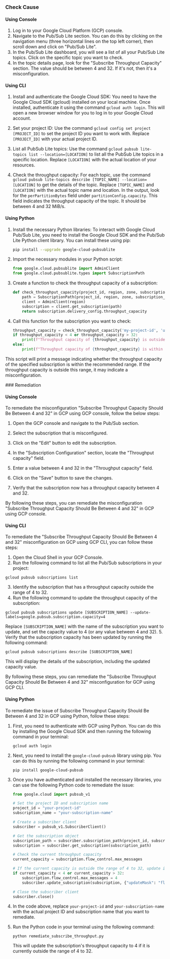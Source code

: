 

<Tabs><Tab title='Cause'>
### Check Cause

#### Using Console

1. Log in to your Google Cloud Platform (GCP) console.
2. Navigate to the Pub/Sub Lite section. You can do this by clicking on the navigation menu (three horizontal lines on the top left corner), then scroll down and click on "Pub/Sub Lite".
3. In the Pub/Sub Lite dashboard, you will see a list of all your Pub/Sub Lite topics. Click on the specific topic you want to check.
4. In the topic details page, look for the "Subscribe Throughput Capacity" section. The value should be between 4 and 32. If it's not, then it's a misconfiguration.

#### Using CLI

1. Install and authenticate the Google Cloud SDK: You need to have the Google Cloud SDK (gcloud) installed on your local machine. Once installed, authenticate it using the command `gcloud auth login`. This will open a new browser window for you to log in to your Google Cloud account.

2. Set your project ID: Use the command `gcloud config set project [PROJECT_ID]` to set the project ID you want to work with. Replace `[PROJECT_ID]` with your actual project ID.

3. List all PubSub Lite topics: Use the command `gcloud pubsub lite-topics list --location=[LOCATION]` to list all the PubSub Lite topics in a specific location. Replace `[LOCATION]` with the actual location of your resources.

4. Check the throughput capacity: For each topic, use the command `gcloud pubsub lite-topics describe [TOPIC_NAME] --location=[LOCATION]` to get the details of the topic. Replace `[TOPIC_NAME]` and `[LOCATION]` with the actual topic name and location. In the output, look for the `perPartitionBytes` field under `partitionConfig.capacity`. This field indicates the throughput capacity of the topic. It should be between 4 and 32 MiB/s.

#### Using Python

1. Install the necessary Python libraries: To interact with Google Cloud Pub/Sub Lite, you need to install the Google Cloud SDK and the Pub/Sub Lite Python client library. You can install these using pip:

   ```bash
   pip install --upgrade google-cloud-pubsublite
   ```

2. Import the necessary modules in your Python script:

   ```python
   from google.cloud.pubsublite import AdminClient
   from google.cloud.pubsublite.types import SubscriptionPath
   ```

3. Create a function to check the throughput capacity of a subscription:

   ```python
   def check_throughput_capacity(project_id, region, zone, subscription_id):
       path = SubscriptionPath(project_id, region, zone, subscription_id)
       client = AdminClient(region)
       subscription = client.get_subscription(path)
       return subscription.delivery_config.throughput_capacity
   ```

4. Call this function for the subscription you want to check:

   ```python
   throughput_capacity = check_throughput_capacity('my-project-id', 'us-central1', 'b', 'my-subscription-id')
   if throughput_capacity < 4 or throughput_capacity > 32:
       print(f"Throughput capacity of {throughput_capacity} is outside the recommended range of 4-32.")
   else:
       print(f"Throughput capacity of {throughput_capacity} is within the recommended range of 4-32.")
   ```

This script will print a message indicating whether the throughput capacity of the specified subscription is within the recommended range. If the throughput capacity is outside this range, it may indicate a misconfiguration.

</Tab>

<Tab title='Remediation'>
### Remediation

#### Using Console

To remediate the misconfiguration "Subscribe Throughput Capacity Should Be Between 4 and 32" in GCP using GCP console, follow the below steps:

1. Open the GCP console and navigate to the Pub/Sub section.

2. Select the subscription that is misconfigured.

3. Click on the "Edit" button to edit the subscription.

4. In the "Subscription Configuration" section, locate the "Throughput capacity" field.

5. Enter a value between 4 and 32 in the "Throughput capacity" field.

6. Click on the "Save" button to save the changes.

7. Verify that the subscription now has a throughput capacity between 4 and 32.

By following these steps, you can remediate the misconfiguration "Subscribe Throughput Capacity Should Be Between 4 and 32" in GCP using GCP console.

#### Using CLI

To remediate the "Subscribe Throughput Capacity Should Be Between 4 and 32" misconfiguration on GCP using GCP CLI, you can follow these steps:

1. Open the Cloud Shell in your GCP Console.
2. Run the following command to list all the Pub/Sub subscriptions in your project:
```
gcloud pubsub subscriptions list
```
3. Identify the subscription that has a throughput capacity outside the range of 4 to 32.
4. Run the following command to update the throughput capacity of the subscription:
```
gcloud pubsub subscriptions update [SUBSCRIPTION_NAME] --update-labels=google.pubsub.subscription.capacity=4
```
Replace `[SUBSCRIPTION_NAME]` with the name of the subscription you want to update, and set the capacity value to 4 (or any value between 4 and 32).
5. Verify that the subscription capacity has been updated by running the following command:
```
gcloud pubsub subscriptions describe [SUBSCRIPTION_NAME]
```
This will display the details of the subscription, including the updated capacity value.

By following these steps, you can remediate the "Subscribe Throughput Capacity Should Be Between 4 and 32" misconfiguration for GCP using GCP CLI.

#### Using Python

To remediate the issue of Subscribe Throughput Capacity Should Be Between 4 and 32 in GCP using Python, follow these steps:

1. First, you need to authenticate with GCP using Python. You can do this by installing the Google Cloud SDK and then running the following command in your terminal:

   ```
   gcloud auth login
   ```

2. Next, you need to install the `google-cloud-pubsub` library using pip. You can do this by running the following command in your terminal:

   ```
   pip install google-cloud-pubsub
   ```

3. Once you have authenticated and installed the necessary libraries, you can use the following Python code to remediate the issue:

   ```python
   from google.cloud import pubsub_v1

   # Set the project ID and subscription name
   project_id = "your-project-id"
   subscription_name = "your-subscription-name"

   # Create a subscriber client
   subscriber = pubsub_v1.SubscriberClient()

   # Get the subscription object
   subscription_path = subscriber.subscription_path(project_id, subscription_name)
   subscription = subscriber.get_subscription(subscription_path)

   # Check the current throughput capacity
   current_capacity = subscription.flow_control.max_messages

   # If the current capacity is outside the range of 4 to 32, update it to 4
   if current_capacity < 4 or current_capacity > 32:
       subscription.flow_control.max_messages = 4
       subscriber.update_subscription(subscription, {"updateMask": "flow_control"})

   # Close the subscriber client
   subscriber.close()
   ```

4. In the code above, replace `your-project-id` and `your-subscription-name` with the actual project ID and subscription name that you want to remediate.

5. Run the Python code in your terminal using the following command:

   ```
   python remediate_subscribe_throughput.py
   ```

   This will update the subscription's throughput capacity to 4 if it is currently outside the range of 4 to 32.


</Tab>
</Tabs>